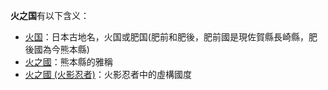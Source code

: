 '''火之国'''有以下含义：
*[[火国|火国]]：日本古地名，火国或肥国(肥前和肥後，肥前國是現佐賀縣長崎縣，肥後國為今熊本縣)
*[[熊本縣|火之國]]：熊本縣的雅稱
*[[火之國_(火影忍者)|火之國 (火影忍者)]]：火影忍者中的虛構國度

{{消歧义|F火|Cat=三字日本地名消歧義}}